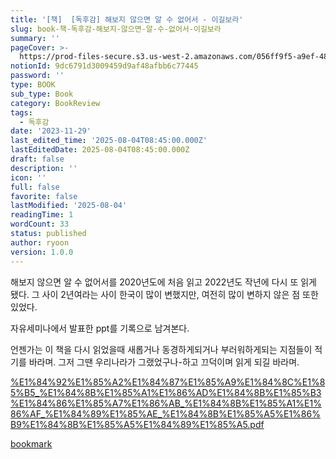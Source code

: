 ```yaml
---
title: '[책]  [독후감] 해보지 않으면 알 수 없어서 - 이길보라'
slug: book-책-독후감-해보지-않으면-알-수-없어서-이길보라
summary: ''
pageCover: >-
  https://prod-files-secure.s3.us-west-2.amazonaws.com/056ff9f5-a9ef-486f-8acb-9eef51d06a2d/d763279f-f15a-46c7-8077-fbfad9120b74/Read.jpg?X-Amz-Algorithm=AWS4-HMAC-SHA256&X-Amz-Content-Sha256=UNSIGNED-PAYLOAD&X-Amz-Credential=ASIAZI2LB4664EEHIXK2%2F20250804%2Fus-west-2%2Fs3%2Faws4_request&X-Amz-Date=20250804T084627Z&X-Amz-Expires=3600&X-Amz-Security-Token=IQoJb3JpZ2luX2VjEAgaCXVzLXdlc3QtMiJGMEQCIFQTlCvOiS4R7MybLj1AJtx3bOl4bLgkU4%2BkcauplXrJAiAPEB14ukT24XC3NhT9u1SOAAQkHVTTGwox6sipXYx2hyr%2FAwhBEAAaDDYzNzQyMzE4MzgwNSIM8cEWnAJddfs0h4cyKtwDysgPkyk89YIjYs84pAbJ%2FZ6GCWbxeY4cyipifDi1Ux7H6hvx6VjLb%2Bd8ABRCSlAYOCDD88ZjRK5drFj4fkM7oEWpwqlHBviSrRSsniooNAOd0L8f6Ia8bxFV3cNjPT%2FHBb5bU%2BvUGu9P847zPcTKRo%2FB3HuUW%2F6yKwKCxKGG0ICJcsYdNt%2BHhXZFqFkKIlH%2BNTMPhiXNYIYxuBMbdAkxS9Ycbv4UEiHPB5%2BBSwz1oi4EwE5lvxrMkQFnHzggBSmbj0WRC2k0xKKoaJOQLS1QkTErHgj5nkjyvoar4AYs4%2FMKq%2FUl7w%2BaCOxRdqqRQV7TWsCHe15UitYNwVHCuMqe%2FenxEUD5q03PaH56AdO4IZmd%2Fmbl0wqucjxrGCSYBEyIDYJEY7H4iU3aZM9J3Bk2go%2Fb%2F24WDawm0eXwCHIPahdlD%2Bxy60yPoljs1QNRKVIHqp8IMqHZbJeN39%2FzPO4Kb2oGfvIiuGTnHSpOlv4YciTNzyp9%2BuX9U9%2F7%2FfpOuaE%2FhzutACqzePaJjRAY%2BGA1BQVx3zlmCEVr2EJrbDnV0lGSInfglbg78wC0%2B1RcsTJE0hK0%2B5L7RCmLRcdQKG0LBMGYtNlJeCwhJ4xtlQ4sq8Z2mWP%2F6BS3meuUIwQwysPBxAY6pgF2YmzuFMW5ecuIBKVCKcKeaOJyp4pLKFIgalqz92LFdFKe4nyYUAhpNNUyuq2XGPO3jU%2Br9erfr8vbTb8VyzPPxe11oPx5%2FvEnTPOmpUIvd0D10Z2yE7GPsmE8zXS%2FKFk5i69PxIGsZ2A%2FcIUd%2FVjgq55WFvE6uMXv1koWDCnKdAAUVtykTOeYomfEBCypOMFrjjg29BbvDlnZTJ0WKOtV9OVkAAzH&X-Amz-Signature=5be7e83a695d8803b5a0e678b83d195b082de23e08f8b1f2164035bb36449b59&X-Amz-SignedHeaders=host&x-amz-checksum-mode=ENABLED&x-id=GetObject
notionId: 9dc6791d3009459d9af48afbb6c77445
password: ''
type: BOOK
sub_type: Book
category: BookReview
tags:
  - 독후감
date: '2023-11-29'
last_edited_time: '2025-08-04T08:45:00.000Z'
lastEditedDate: 2025-08-04T08:45:00.000Z
draft: false
description: ''
icon: ''
full: false
favorite: false
lastModified: '2025-08-04'
readingTime: 1
wordCount: 33
status: published
author: ryoon
version: 1.0.0
---
```


해보지 않으면 알 수 없어서를 2020년도에 처음 읽고 2022년도 작년에 다시 또 읽게 됐다. 그 사이 2년여라는 사이 한국이 많이 변했지만, 여전히 많이 변하지 않은 점 또한 있었다.


자유세미나에서 발표한 ppt를 기록으로 남겨본다.


언젠가는 이 책을 다시 읽었을때 새롭거나 동경하게되거나 부러워하게되는 지점들이 적기를 바라며. 그저 그땐 우리나라가 그랬었구나-하고 끄덕이며 읽게 되길 바라며.


[%E1%84%92%E1%85%A2%E1%84%87%E1%85%A9%E1%84%8C%E1%85%B5_%E1%84%8B%E1%85%A1%E1%86%AD%E1%84%8B%E1%85%B3%E1%84%86%E1%85%A7%E1%86%AB_%E1%84%8B%E1%85%A1%E1%86%AF_%E1%84%89%E1%85%AE_%E1%84%8B%E1%85%A5%E1%86%B9%E1%84%8B%E1%85%A5%E1%84%89%E1%85%A5.pdf](https://prod-files-secure.s3.us-west-2.amazonaws.com/056ff9f5-a9ef-486f-8acb-9eef51d06a2d/8a480b9b-9e25-481d-9505-88981e48d1f4/%E1%84%92%E1%85%A2%E1%84%87%E1%85%A9%E1%84%8C%E1%85%B5_%E1%84%8B%E1%85%A1%E1%86%AD%E1%84%8B%E1%85%B3%E1%84%86%E1%85%A7%E1%86%AB_%E1%84%8B%E1%85%A1%E1%86%AF_%E1%84%89%E1%85%AE_%E1%84%8B%E1%85%A5%E1%86%B9%E1%84%8B%E1%85%A5%E1%84%89%E1%85%A5.pdf?X-Amz-Algorithm=AWS4-HMAC-SHA256&X-Amz-Content-Sha256=UNSIGNED-PAYLOAD&X-Amz-Credential=ASIAZI2LB46653IHFVBZ%2F20250804%2Fus-west-2%2Fs3%2Faws4_request&X-Amz-Date=20250804T084749Z&X-Amz-Expires=3600&X-Amz-Security-Token=IQoJb3JpZ2luX2VjEAkaCXVzLXdlc3QtMiJIMEYCIQD99EejjoLdKz%2BTRxoi6ubFGgYJTMF7a7%2F8MXKN9%2FHm5wIhAKwoCoCvwwykPiKSLqYRH3nvSTa4a7LEhnooy4DrAfefKv8DCEIQABoMNjM3NDIzMTgzODA1IgwJ2naFVwgTmXqbmfcq3ANQARu2Rcu46O5S9yR0A5a1bJqjUyCzu%2FyXj8RmN0P8NzG2yrM3vxzMGd7y75INbOxrRgy7tQ3I2fDIp1LUedysPSQfmk9wsel9CCpVoXgavsRSBdzsN1Jap0q22L0u%2BnDs9LkBekEuy%2BHOtSkQYHL%2BrvYssZ%2B3Ht53O01EFhzf3iZaE%2BhRblJzid21GdU7EkF4vK3l01dtd0rp7wWzxuUKaqgVCkczpvPhqDXEQ1%2B%2BcryspBsnxeiPmfb5p3dOPRfLnBiDFk3eDBdBTIntmhQUZhht3DWW3P7b0F8xE%2BeRGRxMSKBKC1zF6Cx3qd5MIFlNWNFz%2BwKkrxMkbom2BbsmcOVieancZjDpbyBTNUujCXHvTNl7G%2FRGPUHQ2YcubvUW4g3SeA2WP%2FrCQHTKBEdT%2BHnBErJ7ePul1UYGh5PPs4dddyETJdYxJWK%2BZZuEwD9T%2BvXUDxkIy4mFHK6j%2BGPCuWwMl5YTmQjDuQDIg%2Fguy%2FEVzKjoX0Oy9HU1uyyIdV2a2YVqKKvjOE5MQFw8r36POuEbPrm41BFz9fpwgTwWJ%2F5ICHFrzgCgOq97kEYZPJ40EakI%2BvQhW4qlrxY2LTfWIi6ke7j9Jm0r%2BD0Es8iA2pkdvSCiQ3lRMsUwYzCc5sHEBjqkAXe4XaMTvqMLksQzdONEIdFaJ7xTtrnhwV3dBow4rEArBMvjSjFakx%2BShe%2B%2BVVjt0l7hQzquX5yQSyxcfqkkraZK5HDM2upX%2FQBnm9%2BpS90uEdb9MNp41T0BQQe3fqsPNHB8mxAaNEiyyA%2B66Q%2FXO2d%2BhSsQ52v0TFJ8BI9yex2FmJUiNYby3oLJE68ac3oV7%2FBHS5H1GNCiV4q8guH%2BJTcLi2Ul&X-Amz-Signature=4cc11811f010206502643588733cc7d4600861d9518c5ac586f3dcbd55bb79f6&X-Amz-SignedHeaders=host&x-amz-checksum-mode=ENABLED&x-id=GetObject)


[bookmark](https://www.canva.com/design/DAFSryAGYps/RSh8AP44BHYIpwk00ENVxQ/view?utm_content=DAFSryAGYps&utm_campaign=share_your_design&utm_medium=link&utm_source=shareyourdesignpanel#12)

